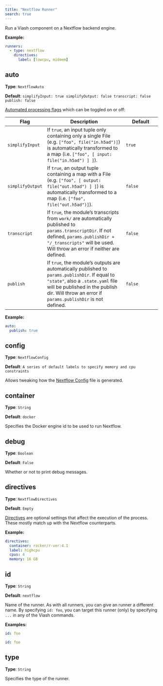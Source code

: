 ```yaml
---
title: "Nextflow Runner"
search: true
---
```


Run a Viash component on a Nextflow backend engine.


**Example:**

```yaml
runners:
  - type: nextflow
    directives:
      label: [lowcpu, midmem]

```

## auto

**Type**: `NextflowAuto`

**Default**: `simplifyInput: true
simplifyOutput: false
transcript: false
publish: false
`

[Automated processing flags](/reference/config/runners/nextflow/auto.html) which can be toggled on or off:

| Flag | Description | Default |
|---|---------|----|
| `simplifyInput` | If `true`, an input tuple only containing only a single File (e.g. `["foo", file("in.h5ad")]`) is automatically transformed to a map (i.e. `["foo", [ input: file("in.h5ad") ] ]`). | `true` |
| `simplifyOutput` | If `true`, an output tuple containing a map with a File (e.g. `["foo", [ output: file("out.h5ad") ] ]`) is automatically transformed to a map (i.e. `["foo", file("out.h5ad")]`). | `false` |
| `transcript` | If `true`, the module's transcripts from `work/` are automatically published to `params.transcriptDir`. If not defined, `params.publishDir + "/_transcripts"` will be used. Will throw an error if neither are defined. | `false` |
| `publish` | If `true`, the module's outputs are automatically published to `params.publishDir`. If equal to `"state"`, also a `.state.yaml` file will be published in the publish dir. Will throw an error if `params.publishDir` is not defined. | `false` |



**Example:**

```yaml
auto:
  publish: true
```

## config

**Type**: `NextflowConfig`

**Default**: `A series of default labels to specify memory and cpu constraints`

Allows tweaking how the [Nextflow Config](/reference/config/runners/nextflow/config.html) file is generated.

## container

**Type**: `String`

**Default**: `docker`

Specifies the Docker engine id to be used to run Nextflow.

## debug

**Type**: `Boolean`

**Default**: `False`

Whether or not to print debug messages.

## directives

**Type**: `NextflowDirectives`

**Default**: `Empty`

[Directives](/reference/config/runners/nextflow/directives.html) are optional settings that affect the execution of the process. These mostly match up with the Nextflow counterparts.  


**Example:**

```yaml
directives:
  container: rocker/r-ver:4.1
  label: highcpu
  cpus: 4
  memory: 16 GB
```

## id

**Type**: `String`

**Default**: `nextflow`

Name of the runner. As with all runners, you can give an runner a different name. By specifying `id: foo`, you can target this runner (only) by specifying `...` in any of the Viash commands.

**Examples:**

```yaml
id: foo
```

```yaml
id: foo
```

## type

**Type**: `String`

Specifies the type of the runner.
